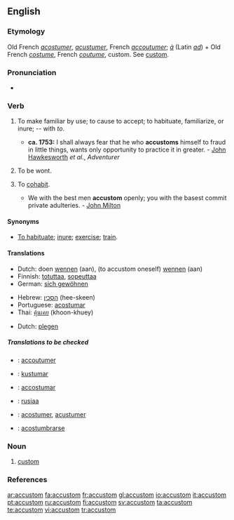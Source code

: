 ==English==

===Etymology===
Old French ''[[acostumer]]'', ''[[acustumer]]'', French ''[[accoutumer]]''; ''[[à]]'' (Latin ''[[ad]]'') + Old French ''[[costume]]'', French ''[[coutume]]'', custom. See [[custom]].

===Pronunciation===
* {{audio|en-us-accustom.ogg|Audio (US)}}

===Verb===
{{en-verb}}

# {{transitive}} To make familiar by use; to cause to accept; to habituate, familiarize, or inure; -- with ''to''.
#* '''ca. 1753:''' I shall always fear that he who '''accustoms''' himself to fraud in little things, wants only opportunity to practice it in greater. - [[w:John Hawkesworth|John Hawkesworth]] ''et al.'', ''Adventurer''
# {{context|intransitive|obsolete}} To be wont.
# {{context|intransitive|obsolete}} To [[cohabit]].
#* We with the best men '''accustom''' openly; you with the basest commit private adulteries. - [[w:John Milton|John Milton]]

====Synonyms====
* [[To habituate]]; [[inure]]; [[exercise]]; [[train]].

====Translations====
{{trans-top|To make familiar by use}}
* Dutch: doen [[wennen]] (aan), (to accustom oneself) [[wennen]] (aan)
* Finnish: [[totuttaa]], [[sopeuttaa]]
* German: [[sich gewöhnen]]
{{trans-mid}}
* Hebrew: [[הסכין]] (hee-skeen)
* Portuguese: [[acostumar]]
* Thai: [[คุ้นเคย]] (khoon-khuey)
{{trans-bottom}}

{{trans-top|To be wont}}
* Dutch: [[plegen]]
{{trans-mid}}
{{trans-bottom}}

{{trans-top|To cohabit}}
{{trans-mid}}
{{trans-bottom}}

=====Translations to be checked=====
{{checktrans-top}}
* {{ttbc|French}}: [[accoutumer]]
* {{ttbc|Ido}}: [[kustumar]]
* {{ttbc|Interlingua}}: [[accostumar]]
{{checktrans-mid}}
* {{ttbc|Isthmus Zapotec}}: [[rusiaa]]
* {{ttbc|Old French}}: [[acostumer]], [[acustumer]]
* {{ttbc|Spanish}}: [[acostumbrarse]]
{{checktrans-bottom}}

===Noun===
{{en-noun}}

# {{obsolete}} [[custom]]

===References===
{{R:Webster 1913}}

[[ar:accustom]]
[[fa:accustom]]
[[fr:accustom]]
[[gl:accustom]]
[[io:accustom]]
[[it:accustom]]
[[pt:accustom]]
[[ru:accustom]]
[[fi:accustom]]
[[sv:accustom]]
[[ta:accustom]]
[[te:accustom]]
[[vi:accustom]]
[[tr:accustom]]